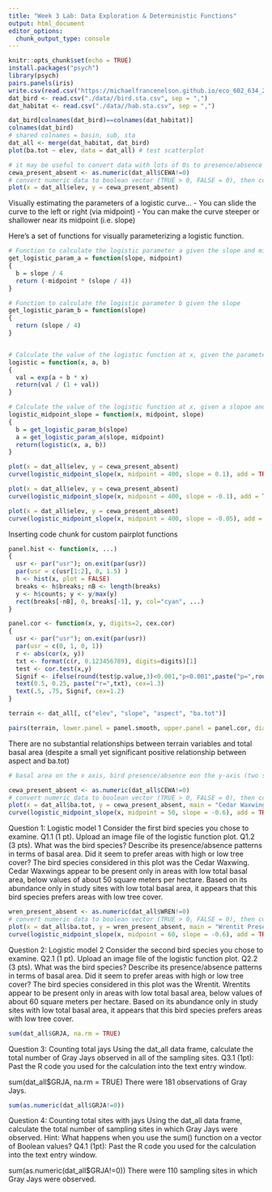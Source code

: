 ```yaml
---
title: "Week 3 Lab: Data Exploration & Deterministic Functions"
output: html_document
editor_options: 
  chunk_output_type: console
---
```


```r
knitr::opts_chunk$set(echo = TRUE)
install.packages("psych")
library(psych)
pairs.panels(iris)
write.csv(read.csv("https://michaelfrancenelson.github.io/eco_602_634_2020/data/bird.sta.csv"),"./data//bird.sta.csv", row.names = FALSE) 
dat_bird <- read.csv("./data//bird.sta.csv", sep = ",")
dat_habitat <- read.csv("./data//hab.sta.csv", sep = ",")

```

```r
dat_bird[colnames(dat_bird)==colnames(dat_habitat)]
colnames(dat_bird)
# shared colnames = basin, sub, sta
dat_all <- merge(dat_habitat, dat_bird)
plot(ba.tot ~ elev, data = dat_all) # test scatterplot
```

```r
# it may be useful to convert data with lots of 0s to presence/absence data (Boolean vectors, in essence)
cewa_present_absent <- as.numeric(dat_all$CEWA!=0)
# convert numeric data to boolean vector (TRUE > 0, FALSE = 0), then convert back to numeric data - thus producing binary values of 0s and 1s. 
plot(x = dat_all$elev, y = cewa_present_absent)

```

Visually estimating the parameters of a logistic curve...
  - You can slide the curve to the left or right (via midpoint)
  - You can make the curve steeper or shallower near its midpoint (i.e. slope)

Here's a set of functions for visually parameterizing a logistic function.
```r
# Function to calculate the logistic parameter a given the slope and midpoint
get_logistic_param_a = function(slope, midpoint)
{
  b = slope / 4
  return (-midpoint * (slope / 4))
}

# Function to calculate the logistic parameter b given the slope
get_logistic_param_b = function(slope)
{
  return (slope / 4)
}


# Calculate the value of the logistic function at x, given the parameters a and b.
logistic = function(x, a, b)
{
  val = exp(a + b * x)
  return(val / (1 + val))
}

# Calculate the value of the logistic function at x, given a slopoe and midpoint.
logistic_midpoint_slope = function(x, midpoint, slope)
{
  b = get_logistic_param_b(slope)
  a = get_logistic_param_a(slope, midpoint)
  return(logistic(x, a, b))
}
```


```r
plot(x = dat_all$elev, y = cewa_present_absent)
curve(logistic_midpoint_slope(x, midpoint = 400, slope = 0.1), add = TRUE)

plot(x = dat_all$elev, y = cewa_present_absent)
curve(logistic_midpoint_slope(x, midpoint = 400, slope = -0.1), add = TRUE)

plot(x = dat_all$elev, y = cewa_present_absent)
curve(logistic_midpoint_slope(x, midpoint = 400, slope = -0.05), add = TRUE)
```

Inserting code chunk for custom pairplot functions
```r
panel.hist <- function(x, ...)
{
  usr <- par("usr"); on.exit(par(usr))
  par(usr = c(usr[1:2], 0, 1.5) )
  h <- hist(x, plot = FALSE)
  breaks <- h$breaks; nB <- length(breaks)
  y <- h$counts; y <- y/max(y)
  rect(breaks[-nB], 0, breaks[-1], y, col="cyan", ...)
}

panel.cor <- function(x, y, digits=2, cex.cor)
{
  usr <- par("usr"); on.exit(par(usr))
  par(usr = c(0, 1, 0, 1))
  r <- abs(cor(x, y))
  txt <- format(c(r, 0.123456789), digits=digits)[1]
  test <- cor.test(x,y)
  Signif <- ifelse(round(test$p.value,3)<0.001,"p<0.001",paste("p=",round(test$p.value,3)))  
  text(0.5, 0.25, paste("r=",txt), cex=1.3)
  text(.5, .75, Signif, cex=1.2)
}
```

```r
terrain <- dat_all[, c("elev", "slope", "aspect", "ba.tot")]

pairs(terrain, lower.panel = panel.smooth, upper.panel = panel.cor, diag.panel = panel.hist)
```
There are no substantial relationships between terrain variables and total basal area (despite a small yet significant positive relationship between aspect and ba.tot)


```r
# basal area on the x axis, bird presence/absence eon the y-axis (two species)

cewa_present_absent <- as.numeric(dat_all$CEWA!=0)
# convert numeric data to boolean vector (TRUE > 0, FALSE = 0), then convert back to numeric data - thus producing binary values of 0s and 1s. 
plot(x = dat_all$ba.tot, y = cewa_present_absent, main = "Cedar Waxwing Presence vs. Total Basal Area", xlab = "Total basal area (sq.m/ha)", ylab = "Cedar waxwing presence")
curve(logistic_midpoint_slope(x, midpoint = 50, slope = -0.6), add = TRUE)
```
Question 1: Logistic model 1
Consider the first bird species you chose to examine.
Q1.1 (1 pt). Upload an image file of the logistic function plot.
Q1.2 (3 pts). What was the bird species? Describe its presence/absence patterns in terms of basal area. Did it seem to prefer areas with high or low tree cover?
The bird species considered in this plot was the Cedar Waxwing. Cedar Waxwings appear to be present only in areas with low total basal area, below values of about 50 square meters per hectare. Based on its abundance only in study sites with low total basal area, it appears that this bird species prefers areas with low tree cover. 


```r
wren_present_absent <- as.numeric(dat_all$WREN!=0)
# convert numeric data to boolean vector (TRUE > 0, FALSE = 0), then convert back to numeric data - thus producing binary values of 0s and 1s. 
plot(x = dat_all$ba.tot, y = wren_present_absent, main = "Wrentit Presence vs. Total Basal Area", xlab = "Total basal area (sq.m/ha)", ylab = "Wrentit presence")
curve(logistic_midpoint_slope(x, midpoint = 60, slope = -0.6), add = TRUE)
```
Question 2: Logistic model 2
Consider the second bird species you chose to examine.
Q2.1 (1 pt). Upload an image file of the logistic function plot.
Q2.2 (3 pts). What was the bird species? Describe its presence/absence patterns in terms of basal area. Did it seem to prefer areas with high or low tree cover?
The bird species considered in this plot was the Wrentit. Wrentits appear to be present only in areas with low total basal area, below values of about 60 square meters per hectare. Based on its abundance only in study sites with low total basal area, it appears that this bird species prefers areas with low tree cover. 


```r
sum(dat_all$GRJA, na.rm = TRUE)
```
Question 3: Counting total jays
Using the dat_all data frame, calculate the total number of Gray Jays observed in all of the sampling sites.
Q3.1 (1pt): Past the R code you used for the calculation into the text entry window.

sum(dat_all$GRJA, na.rm = TRUE)
There were 181 observations of Gray Jays.


```r
sum(as.numeric(dat_all$GRJA!=0))
```

Question 4: Counting total sites with jays
Using the dat_all data frame, calculate the total number of sampling sites in which Gray Jays were observed.
Hint: What happens when you use the sum() function on a vector of Boolean values?
Q4.1 (1pt): Past the R code you used for the calculation into the text entry window.

sum(as.numeric(dat_all$GRJA!=0))
There were 110 sampling sites in which Gray Jays were observed.